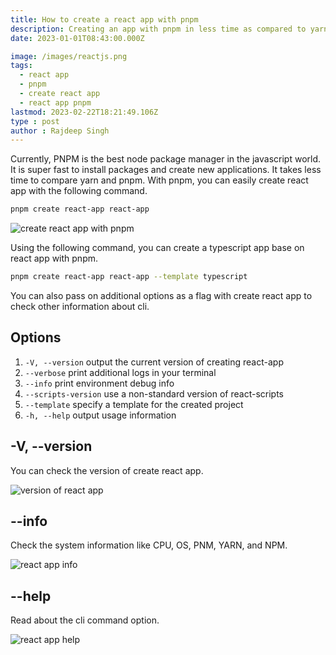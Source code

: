 ```yaml
---
title: How to create a react app with pnpm
description: Creating an app with pnpm in less time as compared to yarn and npm.
date: 2023-01-01T08:43:00.000Z

image: /images/reactjs.png
tags:
  - react app
  - pnpm
  - create react app
  - react app pnpm
lastmod: 2023-02-22T18:21:49.106Z
type : post
author : Rajdeep Singh
---
```



Currently, PNPM is the best node package manager in the javascript world. It is super fast to install packages and create new applications. It takes less time to compare yarn and pnpm. With pnpm, you can easily create react app with the following command.

```bash
pnpm create react-app react-app
```

![create react app with pnpm](/images/pnpm-react-app.png "create react app with pnpm")

Using the following command, you can create a typescript app base on react app with pnpm.

```bash
pnpm create react-app react-app --template typescript
```

You can also pass on additional options as a flag with create react app to check other information about cli.

## Options

1. `-V, --version`                            output the current version of creating react-app
2. `--verbose`                                print additional logs in your terminal
3. `--info`                                   print environment debug info
4. `--scripts-version`                        use a non-standard version of react-scripts
5. `--template`                               specify a template for the created project
6. `-h, --help`                               output usage information

## -V, --version

You can check the version of create react app.

![version of react app](/images/react-app-version.png)

## --info

Check the system information like CPU, OS, PNM, YARN, and NPM.  

![react app info](/images/pnpm-react-app-info.png)

## --help

Read about the cli command option.

![react app help](/images/react-app-help.png)
